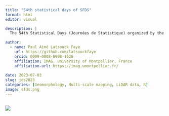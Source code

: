 ```yaml
---
title: "54th statistical days of SFDS"
format: html
editor: visual

description: |
  The 54th Statistical Days (Journées de Statistique) organized by the Société Française de Statistique (SFdS) is a major annual conference for the French-speaking statistical community, gathering researchers, educators, and professionals to discuss the latest developments in statistical theory and applications. The event covers a broad range of topics including statistical learning, high-dimensional data, risk and extreme value statistics, and non-parametric methods, while also fostering the growth of young statisticians through dedicated sessions and networking opportunities.

author:
  - name: Paul Aimé Latsouck Faye
    url: https://github.com/latsouckfaye
    orcid: 0009-0008-6908-1626
    affiliation: IMAG, University of Montpellier, France
    affiliation-url: https://imag.umontpellier.fr/
  
date: 2023-07-03
slug: jds2023
categories: [Geomorphology, Multi-scale mapping, LiDAR data, R]
image: sfds.png
---
```


::: boxed
::: columns
::: {.column width="100%"}
![](sfds_bis.png)
:::
:::

:::
